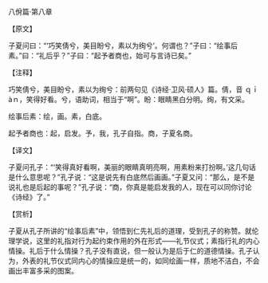 

八佾篇·第八章

【原文】

子夏问曰：“‘巧笑倩兮，美目盼兮，素以为绚兮’。何谓也？”子曰：“绘事后素。”曰：“礼后乎？”子曰：“起予者商也，始可与言诗已矣。”

【注释】

巧笑倩兮，美目盼兮，素以为绚兮：前两句见《诗经·卫风·硕人》篇。倩，音 ｑｉàｎ，笑得好看。兮，语助词，相当于“啊”。盼：眼睛黑白分明。绚，有文采。

绘事后素：绘，画。素，白底。

起予者商也：起，启发。予，我，孔子自指。商，子夏名商。

【译文】

子夏问孔子：“‘笑得真好看啊，美丽的眼睛真明亮啊，用素粉来打扮啊。’这几句话是什么意思呢？”孔子说：“这是说先有白底然后画画。”子夏又问：“那么，是不是说礼也是后起的事呢？”孔子说：“商，你真是能启发我的人，现在可以同你讨论《诗经》了。”

【赏析】

子夏从孔子所讲的“绘事后素”中，领悟到仁先礼后的道理，受到孔子的称赞。就伦理学说，这里的礼指对行为起约束作用的外在形式——礼节仪式；素指行礼的内心情操。礼后于什么情操？孔子没有直说，但一般认为是后于仁的道德情操。孔子认为，外表的礼节仪式同内心的情操应是统一的，如同绘画一样，质地不洁白，不会画出丰富多采的图案。

